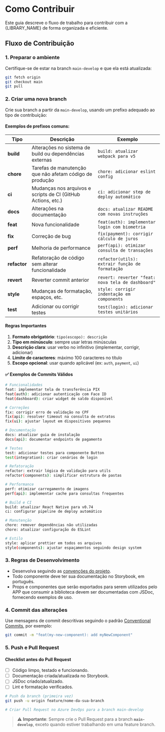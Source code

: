 
<Meta title="Guia de Contribuição/Como Contribuir" />

# Como Contribuir

Este guia descreve o fluxo de trabalho para contribuir com a {LIBRARY_NAME} de forma organizada e eficiente.

## Fluxo de Contribuição

### 1. Preparar o ambiente

Certifique-se de estar na branch `main-develop` e que ela está atualizada:

```bash
git fetch origin
git checkout main
git pull
```

### 2. Criar uma nova branch

Crie sua branch a partir da `main-develop`, usando um prefixo adequado ao tipo de contribuição:

#### Exemplos de prefixos comuns:

<table>
  <thead>
    <tr>
      <th>Tipo</th>
      <th>Descrição</th>
      <th>Exemplo</th>
    </tr>
  </thead>
  <tbody>
    <tr>
      <td><strong>build</strong></td>
      <td>Alterações no sistema de build ou dependências externas</td>
      <td><code>build: atualizar webpack para v5</code></td>
    </tr>
    <tr>
      <td><strong>chore</strong></td>
      <td>Tarefas de manutenção que não afetam código de produção</td>
      <td><code>chore: adicionar eslint config</code></td>
    </tr>
    <tr>
      <td><strong>ci</strong></td>
      <td>Mudanças nos arquivos e scripts de CI (GitHub Actions, etc.)</td>
      <td><code>ci: adicionar step de deploy automático</code></td>
    </tr>
    <tr>
      <td><strong>docs</strong></td>
      <td>Alterações na documentação</td>
      <td><code>docs: atualizar README com novas instruções</code></td>
    </tr>
    <tr>
      <td><strong>feat</strong></td>
      <td>Nova funcionalidade</td>
      <td><code>feat(auth): implementar login com biometria</code></td>
    </tr>
    <tr>
      <td><strong>fix</strong></td>
      <td>Correção de bug</td>
      <td><code>fix(payment): corrigir cálculo de juros</code></td>
    </tr>
    <tr>
      <td><strong>perf</strong></td>
      <td>Melhoria de performance</td>
      <td><code>perf(api): otimizar consulta de transações</code></td>
    </tr>
    <tr>
      <td><strong>refactor</strong></td>
      <td>Refatoração de código sem alterar funcionalidade</td>
      <td><code>refactor(utils): extrair função de formatação</code></td>
    </tr>
    <tr>
      <td><strong>revert</strong></td>
      <td>Reverter commit anterior</td>
      <td><code>revert: reverter "feat: nova tela de dashboard"</code></td>
    </tr>
    <tr>
      <td><strong>style</strong></td>
      <td>Mudanças de formatação, espaços, etc.</td>
      <td><code>style: corrigir indentação em components</code></td>
    </tr>
    <tr>
      <td><strong>test</strong></td>
      <td>Adicionar ou corrigir testes</td>
      <td><code>test(login): adicionar testes unitários</code></td>
    </tr>
  </tbody>
</table>

#### Regras Importantes

1. **Formato obrigatório**: `tipo(escopo): descrição`
2. **Tipo em minúsculo**: sempre usar letras minúsculas
3. **Descrição clara**: usar verbo no infinitivo (implementar, corrigir, adicionar)
4. **Limite de caracteres**: máximo 100 caracteres no título
5. **Escopo opcional**: usar quando aplicável (ex: `auth`, `payment`, `ui`)

#### ✅ Exemplos de Commits Válidos

```bash
# Funcionalidades
feat: implementar tela de transferência PIX
feat(auth): adicionar autenticação com Face ID
feat(dashboard): criar widget de saldo disponível

# Correções
fix: corrigir erro de validação no CPF
fix(api): resolver timeout na consulta de extratos
fix(ui): ajustar layout em dispositivos pequenos

# Documentação
docs: atualizar guia de instalação
docs(api): documentar endpoints de pagamento

# Testes
test: adicionar testes para componente Button
test(integration): criar cenários de login

# Refatoração
refactor: extrair lógica de validação para utils
refactor(components): simplificar estrutura de pastas

# Performance
perf: otimizar carregamento de imagens
perf(api): implementar cache para consultas frequentes

# Build e CI
build: atualizar React Native para v0.74
ci: configurar pipeline de deploy automático

# Manutenção
chore: remover dependências não utilizadas
chore: atualizar configuração do ESLint

# Estilo
style: aplicar prettier em todos os arquivos
style(components): ajustar espaçamentos seguindo design system
```

### 3. Regras de Desenvolvimento

- Desenvolva seguindo as [convenções do projeto](?path=/docs/guia-de-contribuição-convenções-do-projeto--docs).
- Todo componente deve ter sua documentação no Storybook, em português.
- Props e componentes que serão exportados para serem utilizados pelo APP que consumir a biblioteca devem ser documentadas com JSDoc, fornecendo exemplos de uso.

### 4. Commit das alterações

Use mensagens de commit descritivas seguindo o padrão <a href="https://www.conventionalcommits.org/" target="_blank" rel="noopener noreferrer">Conventional Commits</a>, por exemplo:

```bash
git commit -m "feat(my-new-component): add myNewComponent"
```

### 5. Push e Pull Request

#### Checklist antes do Pull Request

- [ ] Código limpo, testado e funcionando.
- [ ] Documentação criada/atualizada no Storybook.
- [ ] JSDoc criado/atualizado.
- [ ] Lint e formatação verificados.

```bash
# Push da branch (primeira vez)
git push -u origin feature/nome-da-sua-branch

# Criar Pull Request no Azure DevOps para a branch main-develop
```

> ⚠️ **Importante**: Sempre crie o Pull Request para a branch **`main-develop`**, exceto quando estiver trabalhando em uma feature branch.
